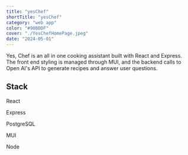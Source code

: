 ```yaml
---
title: "yesChef"
shortTitle: "yesChef"
category: "web app"
color: "#90BDDF"
cover: "./YesChefHomePage.jpeg"
date: "2024-05-01"
---
```




Yes, Chef is an all in one cooking assistant built with React and Express. The front end styling is managed through MUI, and the backend calls to Open AI's API to generate recipes and answer user questions.

## Stack 

<div className="icon-grid">
  <div className="icon-item">
    <FaReact size={55} />
    <p>React</p>
  </div>
  <div className="icon-item">
    <SiExpress size={55} />
    <p>Express</p>
  </div>
  <div className="icon-item">
    <SiPostgresql size={55} />
    <p>PostgreSQL</p>
  </div>
  <div className="icon-item">
    <SiMui size={55} />
    <p>MUI</p>
  </div>
    <div className="icon-item">
    <FaNodeJs size={55} />
    <p>Node</p>
  </div>
</div>

